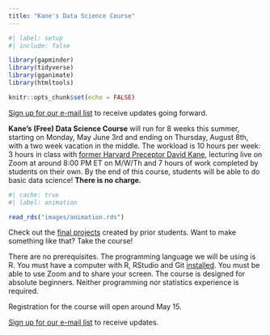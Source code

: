 ```yaml
---
title: "Kane's Data Science Course"
---
```


```r
#| label: setup
#| include: false

library(gapminder)
library(tidyverse)
library(gganimate)
library(htmltools)

knitr::opts_chunk$set(echo = FALSE)
```

[Sign up for our e-mail list](https://davidkane.substack.com/) to receive updates going forward.

**Kane's (Free) Data Science Course** will run for 8 weeks this summer, starting on Monday, May June 3rd and ending on Thursday, August 8th, with a two week vacation in the middle. The workload is 10 hours per week: 3 hours in class with [former Harvard Preceptor David Kane](https://www.davidkane.info/), lecturing live on Zoom at around 8:00 PM ET on M/W/Th and 7 hours of work completed by students on their own. By the end of this course, students will be able to do basic data science! **There is no charge.**

```r
#| cache: true
#| label: animation

read_rds("images/animation.rds")
```

Check out the [final projects](https://bootcamp.davidkane.info/projects.html) created by prior students. Want to make something like that? Take the course!

There are no prerequisites. The programming language we will be using is R. You must have a computer with R, RStudio and Git [installed](https://happygitwithr.com). You must be able to use Zoom and to share your screen. The course is designed for absolute beginners. Neither programming nor statistics experience is required.

Registration for the course will open around May 15.

[Sign up for our e-mail list](https://davidkane.substack.com/) to receive updates.
